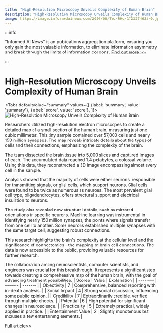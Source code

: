 ```yaml
---
title: "High-Resolution Microscopy Unveils Complexity of Human Brain"
description: "High-Resolution Microscopy Unveils Complexity of Human Brain"
image: https://image.informedainews.com/2024/08/Tec-RHq-1723374623-0.jpg
---
```



:::info

"Informed AI News" is an publications aggregation platform, ensuring you only gain the most valuable information, to eliminate information asymmetry and break through the limits of information cocoons.  [Find out more >>](/)

:::

# High-Resolution Microscopy Unveils Complexity of Human Brain


<Tabs
	defaultValue="summary"
	values={[
	{label: 'summary', value: 'summary'},
	{label: 'score', value: 'score'},
]}>
<TabItem value="summary">
<img
  src="https://image.informedainews.com/2024/08/Tec-RHq-1723374623-0.jpg"
  alt="High-Resolution Microscopy Unveils Complexity of Human Brain"
/>



Researchers utilized high-resolution electron microscopes to create a detailed map of a small section of the human brain, measuring just one cubic millimeter. This tiny sample contained over 57,000 cells and nearly 150 million synapses. The map reveals intricate details about the types of cells and their connections, emphasizing the complexity of the brain.

The team dissected the brain tissue into 5,000 slices and captured images of each. The accumulated data reached 1.4 petabytes, a colossal volume. Using this data, they reconstructed a 3D image encompassing almost every cell in the sample.

Analysis showed that the majority of cells were either neurons, responsible for transmitting signals, or glial cells, which support neurons. Glial cells were found to be twice as numerous as neurons. The most prevalent glial cell type, oligodendrocytes, offers structural support and electrical insulation to neurons.

The study also revealed new structural details, such as mirrored orientations in specific neurons. Machine learning was instrumental in identifying nearly 150 million synapses, the points where signals transfer from one cell to another. Some neurons established multiple synapses with the same target cell, suggesting robust connections.

This research highlights the brain's complexity at the cellular level and the significance of connectomics—the mapping of brain cell connections. The data is now accessible to the public, providing valuable resources for further research.

The collaboration among neuroscientists, computer scientists, and engineers was crucial for this breakthrough. It represents a significant step towards creating a comprehensive map of the human brain, with the goal of advancing treatment possibilities.
</TabItem>
<TabItem value="score">
	| Scores     | Value   | Explanation |
	| -------- | ------- | ------- |
	| Objectivity  | 7    | Comprehensive, balanced reporting with in-depth analysis.    |
	| Social Impact | 4     | Strong social discussion, influencing some public opinion.    |
	| Credibility    | 7    | Extraordinarily credible, verified through multiple checks.    |
	| Potential    | 6    | High potential for significant changes in neuroscience.    |
	| Practicality    | 5    | Extremely practical, widely applied in practice.    |
	| Entertainment Value    | 2    | Slightly monotonous but includes a few entertaining elements.    |
</TabItem>
</Tabs>

[Full article>>](https://www.cnbeta.com.tw/articles/science/1441695.htm)
